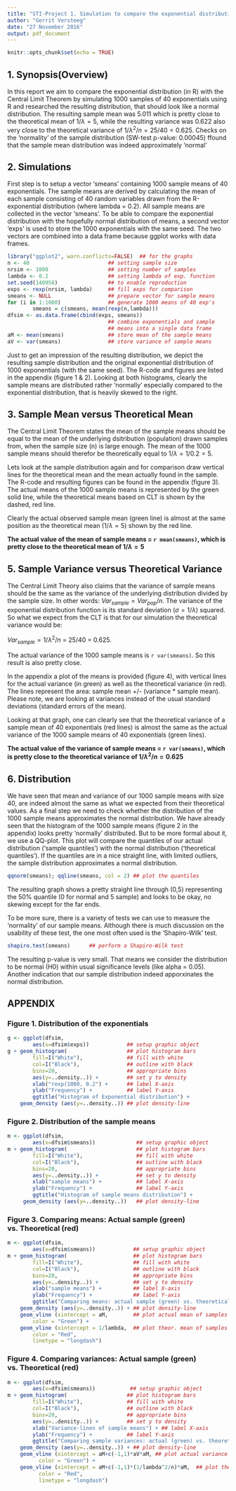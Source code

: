 ```yaml
---
title: "STI-Project 1. Simulation to compare the exponential distribution in R with the Central Limit Theorem "
author: "Gerrit Versteeg"
date: "27 November 2016"
output: pdf_document
---
```


```r
knitr::opts_chunk$set(echo = TRUE)
```


## 1. Synopsis(Overview)
In this report we aim to compare the exponential distribution (in R) with the Central Limit Theorem by simulating 1000 samples of 40 exponentials using R and researched the resulting distribution, that should look like a normal distribution.
The resulting sample mean was 5.011 which is pretty close to the theoretical mean of $1/\lambda = 5$, while the resulting variance was 0.622 also very close to the theoretical variance of  $1/\lambda^2/n = 25/40 = 0.625$. Checks on the 'normality' of the sample distribution (SW-test p-value: 0.00045) ffound that the sample mean distribution was indeed approximately 'normal'  

## 2. Simulations
First step is to setup a vector 'smeans' containing 1000 sample means of 40 exponentials. The sample means are derived by calculating the mean of each sample consisting of 40 random variables drawn from the R-exponential distribution (where lambda = 0.2). All sample means are collected in the vector 'smeans'. To be able to compare the exponential distribution with the hopefully normal distribution of means, a second vector 'exps' is used to store the 1000 exponentials with the same seed. The two vectors are combined into a data frame because ggplot works with data frames.

```r
library("ggplot2", warn.conflicts=FALSE)  ## for the graphs
n <- 40                         ## setting sample size
nrsim <- 1000                   ## setting number of samples
lambda <- 0.2                   ## setting lambda of exp. function
set.seed(140958)                ## to enable reproduction
exps <- rexp(nrsim, lambda)     ## fill exps for comparison
smeans <- NULL                  ## prepare vector for sample means
for (i in 1:1000)               ## generate 1000 means of 40 exp's
        smeans = c(smeans, mean(rexp(n,lambda)))
dfsim <- as.data.frame(cbind(exps, smeans))
                                ## combine exponentials and sample
                                ## means into a single data frame
aM <- mean(smeans)              ## store mean of the sample means
aV <- var(smeans)               ## store variance of sample means
```

Just to get an impression of the resulting distribution, we depict the resulting sample distribution and the original exponential distribution of 1000 exponentials (with the same seed). The R-code and figures are listed in the appendix (figure 1 & 2). 
Looking at both histograms, clearly the sample means are distributed rather 'normally' especially compared to the exponential distribution, that is heavily skewed to the right.

## 3. Sample Mean versus Theoretical Mean
The Central Limit Theorem states the mean of the sample means should be equal to the mean of the underlying dsitribution (population) drawn samples from, when the sample size (n) is large enough. The mean of the 1000 sample means should therefor be theoretically equal to $1/\lambda = 1/0.2 = 5$.

Lets look at the sample distribution again and for comparison draw vertical lines for the theoretical mean and the mean actually found in the sample. The R-code and resulting figures can be found in the appendix (figure 3). The actual means of the 1000 sample means is represented by the green solid line, while the theoretical means based on CLT is shown by the dashed, red line.

Clearly the actual observed sample mean (green line) is almost at the same position as the theoretical mean ($1/\lambda = 5$) shown by the red line.

**The actual value of the mean of sample means = `r mean(smeans)`, which is pretty close to the theoretical mean of $1/\lambda = 5$ **

## 5. Sample Variance versus Theoretical Variance
The Central Limit Theory also claims that the variance of sample means should be the same as the variance of the underlying distribution divided by the sample size. In other words: $Var_{sample} = Var_{pop}/n$. The variance of the exponential distribution function is its standard deviation ($\sigma = 1/\lambda$) squared. So what we expect from the CLT is that for our simulation the theoretical variance would be:

$Var_{sample} = 1/\lambda^2/n$ = 25/40 = 0.625.

The actual variance of the 1000 sample means is `r var(smeans)`. So this result is also pretty close.

In the appendix a plot of the means is provided (figure 4), with vertical lines for the actual variance (in green) as well as the theoretical variance (in red). The lines represent the area: sample mean +/- (variance * sample mean). Please note, we are looking at variances instead of the usual standard deviations (standard errors of the mean).

Looking at that graph, one can clearly see that the theoretical variance of a sample mean of 40 exponentials (red lines) is almost the same as the actual variance of the 1000 sample means of 40 exponentials (green lines). 

**The actual value of the variance of sample means = `r var(smeans)`, which is pretty close to the theoretical variance of $1/\lambda^2/n = 0.625$ **

## 6. Distribution
We have seen that mean and variance of our 1000 sample means with size 40, are indeed almost the same as what we expected from their theoretical values. As a final step we need to check whether the distribution of the 1000 sample means approximates the normal distribution. We have already seen that the histogram of the 1000 sample means (figure 2 in the appendix) looks pretty 'normally' distributed. But to be more formal about it, we use a QQ-plot. This plot will compare the quantiles of our actual distribution ('sample quantiles') with the normal distribution ('theoretical quantiles'). If the quantiles are in a nice straight line, with limited outliers, the sample distribution approximates a normal distribution.

```r
qqnorm(smeans); qqline(smeans, col = 2) ## plot the quantiles
```

The resulting graph shows a pretty straight line through (0,5) representing the 50% quantile (0 for normal and 5 sample) and looks to be okay, no skewing except for the far ends. 

To be more sure, there is a variety of tests we can use to measure the 'normality' of our sample means. Although there is much discussion on the usability of these test, the one most often used is the 'Shapiro-Wilk' test.

```r
shapiro.test(smeans)      ## perform a Shapiro-Wilk test
```

The resulting p-value is very small. That means we consider the distribution to be normal (H0) within usual significance levels (like alpha = 0.05). Another indication that our sample distribution indeed apporxinates the normal distribution.


## APPENDIX
### Figure 1. Distribution of the exponentials

```r
g <- ggplot(dfsim, 
        aes(x=dfsim$exps))            ## setup graphic object
g + geom_histogram(                   ## plot histogram bars
        fill=I("White"),              ## fill with white
        col=I("Black"),               ## outline with black
        bins=20,                      ## appropriate bins
        aes(y=..density..)) +         ## set y to density
        xlab("rexp(1000, 0.2") +      ## label X-axis
        ylab("Frequency") +           ## label Y-axis
        ggtitle("Histogram of Exponential distribution") +
    geom_density (aes(y=..density..)) ## plot density-line
```

### Figure 2. Distribution of the sample means

```r
m <- ggplot(dfsim, 
        aes(x=dfsim$smeans))             ## setup graphic object
m + geom_histogram(                      ## plot histogram bars
        fill=I("White"),                 ## fill with white
        col=I("Black"),                  ## outline with black
        bins=20,                         ## appropriate bins
        aes(y=..density..)) +            ## set y to density
        xlab("sample means") +           ## label X-axis
        ylab("Frequency") +              ## label Y-axis
        ggtitle("Histogram of sample means distribution") +
     geom_density (aes(y=..density..))   ## plot density-line
```

### Figure 3. Comparing means: Actual sample (green) vs. Theoretical (red)

```r
m <- ggplot(dfsim, 
        aes(x=dfsim$smeans))            ## setup graphic object
m + geom_histogram(                     ## plot histogram bars
        fill=I("White"),                ## fill with white
        col=I("Black"),                 ## outline with black
        bins=20,                        ## appropriate bins
        aes(y=..density..)) +           ## set y to density
        xlab("sample means") +          ## label X-axis
        ylab("Frequency") +             ## label Y-axis
        ggtitle("Comparing means: actual sample (green) vs. theoretical (red)") +
    geom_density (aes(y=..density..)) + ## plot density-line
    geom_vline (xintercept = aM,        ## plot actual mean of samples 
        color = "Green") +
    geom_vline (xintercept = 1/lambda,  ## plot theor. mean of samples
        color = "Red",
        linetype = "longdash")  
```

### Figure 4. Comparing variances: Actual sample (green) vs. Theoretical (red)

```r
m <- ggplot(dfsim, 
        aes(x=dfsim$smeans))           ## setup graphic object
m + geom_histogram(                   ## plot histogram bars
        fill=I("White"),              ## fill with white
        col=I("Black"),               ## outline with black
        bins=20,                      ## appropriate bins
        aes(y=..density..)) +         ## set y to density
        xlab("Variance-lines of sample means") + ## label X-axis
        ylab("Frequency") +           ## label Y-axis
        ggtitle("Comparing sample variances: actual (green) vs. theoretical (red)") +
    geom_density (aes(y=..density..)) + ## plot density-line
    geom_vline (xintercept = aM+c(-1,1)*aV*aM, ## plot actual variance of sample means 
          color = "Green") +
    geom_vline (xintercept = aM+c(-1,1)*(1/lambda^2/n)*aM,  ## plot theor. variance of sample means
          color = "Red",
          linetype = "longdash")
```
